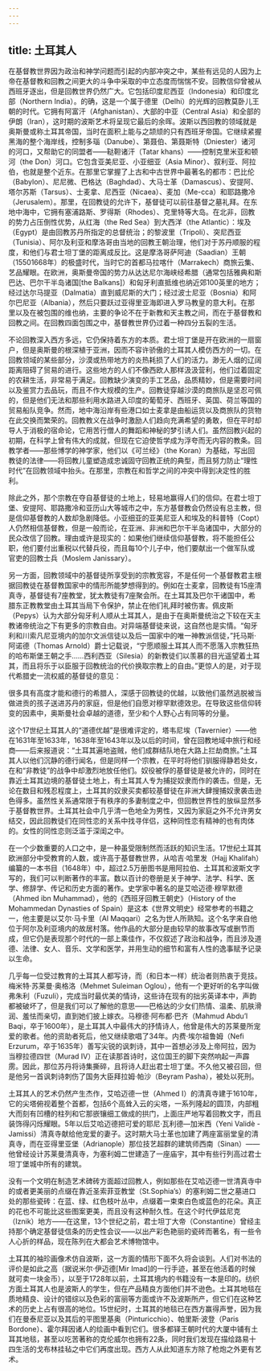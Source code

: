 ```yaml
---
---
---
```

title: 土耳其人
---




在基督教世界因为政治和神学问题而引起的内部冲突之中，某些有远见的人因为上帝在基督教和回教之间更大的斗争中采取的中立态度而惴惴不安。回教信仰曾被从西班牙逐出，但是回教世界仍然广大。它包括印度尼西亚（Indonesia）和印度北部（Northern India）。的确，这是一个属于德里（Delhi）的光辉的回教莫卧儿王朝的时代。它拥有阿富汗（Afghanistan）、大部的中亚（Central Asia）和全部的伊朗（Iran），这时期的波斯艺术将呈现它最后的余晖。波斯以西回教的领域就是奥斯曼或称土耳其帝国，当时在面积上能与之颉颃的只有西班牙帝国。它继续紧握黑海的整个海岸线，控制多瑙（Danube）、第聂伯、第聂斯特（Dniester）诸河的河口，又帮助它的同盟者——鞑靼诸汗（Tatar khans）——控制克里米亚和顿河（the Don）河口。它包含亚美尼亚、小亚细亚（Asia Minor）、叙利亚、阿拉伯，也就是整个近东。在那里它掌握了上古和中古世界中最著名的都市：巴比伦（Babylon）、尼尼微、巴格达（Baghdad）、大马士革（Damascus）、安提阿、塔尔苏斯（Tarsus）、士麦拿、尼西亚（Nicaea）、麦加（Me-cca）和耶路撒冷（Jerusalem）。那里，在回教徒的允许下，基督徒可以前往基督之墓礼拜。在东地中海中，它拥有塞浦路斯、罗得斯（Rhodes）、克里特等大岛。在北非，回教的势力占压倒性优势，从红海（the Red Sea）到大西洋（the Atlantic）：埃及（Egypt）是由回教苏丹所指定的总督统治；的黎波里（Tripoli）、突尼西亚（Tunisia）、阿尔及利亚和摩洛哥由当地的回教王朝治理，他们对于苏丹顺服的程度，和他们与君士坦丁堡的距离成反比。这是摩洛哥萨阿迪（Saadian）王朝（15501668年）的极盛时代，当时它的首都马拉喀什（Marrakech）商旅云集、艺品耀眼。在欧洲，奥斯曼帝国的势力从达达尼尔海峡经希腊（通常包括雅典和斯巴达、巴尔干半岛诸国[the Balkans]）和匈牙利直抵维也纳近郊100英里的地方；经过达尔马提亚（Dalmatia）直到威尼斯的大门；经过波士尼亚（Bosnia）和阿尔巴尼亚（Albania），然后只要跃过亚得里亚海即进入罗马教皇的意大利。在那里以及在被包围的维也纳，主要的争论不在于新教和天主教之间，而在于基督教和回教之间。在回教四面包围之中，基督教世界仍过着一种四分五裂的生活。

不论回教深入西方多远，它仍保持着东方的本质。君士坦丁堡是开在欧洲的一扇窗户，但是奥斯曼的根深植于亚洲，因而不容许骄傲的土耳其人模仿西方的一切。在回教领域的某些部分，沙漠或热带地方的炎热耗损了人们的活力。渺无人烟的辽阔距离阻碍了贸易的进行。这些地方的人们不像西欧人那样汲汲营利，他们过着固定的农耕生活，非常易于满足。回教缺少演变的手工艺品，品质精妙，但是需要时间以及鉴赏力去品玩，而且不作大规模的生产。回教徒穿越沙漠的商旅队是坚忍可佩的，但是他们无法和那些利用水路进入印度的葡萄牙、西班牙、英国、荷兰等国的贸易船队竞争。然而，地中海沿岸有些港口如士麦拿是由船运货以及商旅队的货物在此交换而繁荣的。回教教义在战争时激励人们趋向充满希望的勇敢，但在平时却导人于消极的宿命论，它用苦行僧人的舞蹈和神秘的梦引诱人们。虽然回教兴起的初期，在科学上曾有伟大的成就，但现在它迫使哲学成为浮夸而无内容的教条。回教学者——那些博学的神学家，他们以《可兰经》（the Koran）为基础，写出回教徒的法律——将回教儿童塑造成忠诚固守回教正统的典型，而且努力防止“理性时代”在回教领域中抬头。在那里，宗教在和哲学之间的冲突中得到决定性的胜利。

除此之外，那个宗教在夺自基督徒的土地上，轻易地赢得人们的信仰。在君士坦丁堡、安提阿、耶路撒冷和亚历山大等城市之中，东方基督教会仍然设有总主教，但是信仰基督教的人数却急剧降低。小亚细亚的亚美尼亚人和埃及的科普特（Copt）人仍然相信基督教，但是一般而论，在亚洲、非洲和巴尔干半岛诸国中，大部分的民众改信了回教。理由或许是现实的：如果他们继续信仰基督教，将不能担任公职，他们要付出重税以代替兵役，而且每10个儿子中，他们要献出一个做军队或官吏的回教士兵（Moslem Janissary）。

另一方面，回教领域中的基督徒所享受到的宗教宽容，不是任何一个基督教君主根据回教徒在基督教国家中的情形所能梦想得到的。例如在士麦拿，回教徒有15座清真寺，基督徒有7座教堂，犹太教徒有7座聚会所。在土耳其及巴尔干诸国中，希腊东正教教堂由土耳其当局下令保护，禁止在他们礼拜时被伤害。佩皮斯（Pepys）认为大部分匈牙利人顺从土耳其人，是由于在奥斯曼统治之下较在天主教诸帝统治之下有更多的宗教自由。对异端基督徒来说，这自然也是实情。“匈牙利和川索凡尼亚境内的加尔文派信徒以及后一国家中的唯一神教派信徒，”托马斯·阿诺德（Thomas Arnold）爵士记载说，“宁愿顺服土耳其人而不愿落入宗教狂热的哈布斯堡王朝之手……西利西亚（Silesia）的新教徒们以羡慕的目光遥望着土耳其，而且将乐于以臣服于回教统治的代价换取宗教上的自由。”更惊人的是，对于现代希腊史一流权威的基督徒的意见：

很多具有高度才能和德行的希腊人，深感于回教徒的优越，以致他们虽然逃脱被当做进贡的孩子送进苏丹的家庭，但是他们自愿对穆罕默德效忠。在导致这些信仰转变的因素中，奥斯曼社会卓越的道德，至少和个人野心占有同等的分量。



这个17世纪土耳其人的“道德优越”是很难评定的，塔韦尼埃（Tavernier）——他在1631年至1633年，1638年至1643年以及以后的时间，曾在回教地域中旅行和经商——后来报道说：“土耳其遍地盗贼，他们成群结队地在大路上拦劫商旅。”土耳其人以他们沉静的德行闻名，但是同样一个宗教，在平时将他们驯服得静若处女，在和“非教徒”的战争中却激烈地放任他们。奴役被俘的基督徒是被允许的，同时在靠近土耳其边境的基督徒土地上，有土耳其人专为捕捉奴隶而作的袭击。但是，无论在数目和残忍程度上，土耳其的奴隶买卖都较基督徒在非洲大肆搜捕奴隶袭击逊色得多。虽然性关系通常限于有秩序的多妻制度之中，但回教世界性的放纵显然多于基督教世界。土耳其社会中几乎清一色地全为男性，又因为家庭之外不允许男女结交，因此回教徒们在同性恋的关系中找寻伴侣，这种同性恋有精神的也有肉体的。女性的同性恋则泛滥于深闺之中。

在一个少数重要的人口之中，是一种虽受限制然而活跃的知识生活。17世纪土耳其欧洲部分中受教育的人数，或许高于基督教世界，从哈吉·哈里发（Hajj Khalifah）编纂的一本书目（1648年）中，超过2.5万册图书是用阿拉伯、土耳其和波斯文字写的，我们可以判断著作的丰富。数以百计的卷册是关于神学、法学、科学、医学、修辞学、传记和历史方面的著作。史学家中著名的是艾哈迈德·穆罕默德（Ahmed ibn Muhammad），他的《西班牙回教王朝史》（History of the Mohammedan Dynasties of Spain）是这本《世界文明史》经常参考的书籍之一，他主要是以艾尔·马卡里（Al Maqqari）之名为世人所熟知。这个名字来自他位于阿尔及利亚境内的故居村落。他作品的大部分是由较早的故事改写或删节而成，但它仍是表现那个时代的一部上乘佳作，不仅叙述了政治和战争，而且涉及道德、法律、女人、音乐、文学和医学，并用生动的细节和富有人性的逸事赋予记录以生命。

几乎每一位受过教育的土耳其人都写诗，而（和日本一样）统治者则热衷于竞技。梅米特·苏莱曼·奥格洛（Mehmet Suleiman Oglou），他有一个更好听的名字叫做弗朱利（Fuzuli），完成当时最优美的情诗，这些诗在现有的拙劣英译本中，声韵都被破坏了，但是我们可以了解他的意思——巴格达的少女们热情、温柔、肌肤滑润、羞怯而亲切，直到她们披上嫁衣。马穆德·阿布都·巴齐（Mahmud Abdu’l Baqi，卒于1600年），是土耳其人中最伟大的抒情诗人，他曾是伟大的苏莱曼所宠爱的歌者。他的资助者死后，他又继续歌唱了34年。内费·埃尔祖鲁姆（Nefi Erzurum，卒于1635年）善写尖锐的讽刺诗，其中一首想必涉及上帝阿拉，因为当穆拉德四世（Murad Ⅳ）正在读那首诗时，这位国王的脚下突然响起一声霹雳。因此，那位苏丹将诗集撕碎，且将诗人赶出君士坦丁堡。不久他又被召回，但是他另一首讽刺诗刺伤了国务大臣拜拉姆·帕沙（Beyram Pasha），被处以死刑。

土耳其人的艺术仍然产生杰作，艾哈迈德一世（Ahmed Ⅰ）的清真寺建于1610年，它的尖塔俯视着整个首都，包括6个高耸入云的尖塔，一系列隆起的圆顶，内部粗大而刻有凹槽的柱列和它那嵌镶细工做成的拱门，上面庄严地写着回教文字，而且装饰得闪烁耀眼。5年以后艾哈迈德把可爱的耶尼·瓦利德—加米西（Yeni Validè -Jamissi）清真寺献给他宠爱的妻子。这时期大马士革也加建了两座富丽堂皇的清真寺，而在亚得里亚堡（Adrianople）那位技艺超群的建筑师西南（Sinan）——他曾经设计苏莱曼清真寺，为塞利姆二世建造了一座庙宇，其中有些行列高过君士坦丁堡城中所有的建筑。

没有一个文明在制造艺术碑砖方面超过回教人，例如那些在艾哈迈德一世清真寺中的或者更美丽的点缀在靠近圣索菲亚教堂（St.Sophia’s）的塞利姆二世之墓进口处的那些瓷砖：在蓝、绿、红色枝叶丛中，点缀着一束束白色或蓝色的花朵。真正的花也不可能比这些图案更美，而且没有这种耐久性。在这个时代伊兹尼克（Iznik）地方——在这里，13个世纪之前，君士坦丁大帝（Constantine）曾经主持那个确定基督徒信条的历史性会议——以出产彩色艳丽的瓷砖而著名，有一些令人心折的样品，现在陈列在大都会艺术博物馆中。

土耳其的袖珍画像术仿自波斯，这一方面的情形下面不久将会谈到。人们对书法的评价是如此之高（据说米尔·伊迈德[Mir Imad]的一行手迹，甚至在他活着的时候就可卖一块金币），以至于1728年以前，土耳其境内的书籍没有一本是印的。纺织方面土耳其人也是波斯人的学生，但在产品精良方面他们并不逊色。土耳其地毯在质地精良、设计的错综以及色彩的富丽等方面或许不及波斯所产，但它们在这种艺术的历史上占有很高的地位。15世纪时，土耳其的地毯已在西方赢得声誉，因为我们在曼泰尼亚以及其后的平图里基奥（Pinturicchio）、帕里斯·波登（Paris Bordone）、霍尔拜因诸人的绘画中看到它们。很多都铎王朝时代的大厦中铺有土耳其地毯，甚至以吃苦著称的克伦威尔也拥有22条，同时我们发现在描绘路易十四生活的戈布林挂毡之中它们再度出现。西方人从此知道东方除了枪炮之外更有艺术。